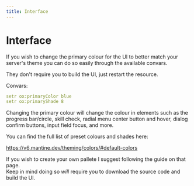 ```yaml
---
title: Interface
---
```


# Interface

If you wish to change the primary colour for the UI to better match your server's theme you can do so easily through the available convars.

They don't require you to build the UI, just restart the resource.

Convars:

```yaml
setr ox:primaryColor blue
setr ox:primaryShade 8
```

Changing the primary colour will change the colour in elements such as the progress bar/circle, skill check, radial menu center button and hover,
dialog confirm buttons, input field focus, and more.

You can find the full list of preset colours and shades here:

https://v6.mantine.dev/theming/colors/#default-colors

If you wish to create your own pallete I suggest following the guide on that page.  
Keep in mind doing so _will_ require you to download the source code and build the UI.
